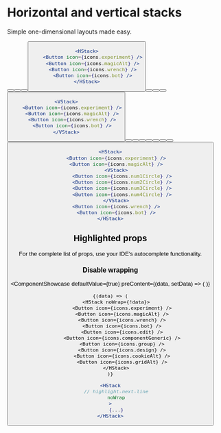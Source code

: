 # Horizontal and vertical stacks


Simple one-dimensional layouts made easy.

<ComponentShowcase>
	<HStack>
		<Button icon={icons.experiment} />
		<Button icon={icons.magicAlt} />
		<Button icon={icons.wrench} />
		<Button icon={icons.bot} />
	</HStack>
</ComponentShowcase>

```jsx
<HStack>
	<Button icon={icons.experiment} />
	<Button icon={icons.magicAlt} />
	<Button icon={icons.wrench} />
	<Button icon={icons.bot} />
</HStack>
```

<ComponentShowcase>
	<VStack>
		<Button icon={icons.experiment} />
		<Button icon={icons.magicAlt} />
		<Button icon={icons.wrench} />
		<Button icon={icons.bot} />
	</VStack>
</ComponentShowcase>

```jsx
<VStack>
	<Button icon={icons.experiment} />
	<Button icon={icons.magicAlt} />
	<Button icon={icons.wrench} />
	<Button icon={icons.bot} />
</VStack>
```

<ComponentShowcase>
	<HStack>
		<Button icon={icons.experiment} />
		<Button icon={icons.magicAlt} />
		<VStack>
			<Button icon={icons.num1Circle} />
			<Button icon={icons.num2Circle} />
			<Button icon={icons.num3Circle} />
			<Button icon={icons.num4Circle} />
		</VStack>
		<Button icon={icons.wrench} />
		<Button icon={icons.bot} />
	</HStack>
</ComponentShowcase>

```jsx
<HStack>
	<Button icon={icons.experiment} />
	<Button icon={icons.magicAlt} />
	<VStack>
		<Button icon={icons.num1Circle} />
		<Button icon={icons.num2Circle} />
		<Button icon={icons.num3Circle} />
		<Button icon={icons.num4Circle} />
	</VStack>
	<Button icon={icons.wrench} />
	<Button icon={icons.bot} />
</HStack>
```

## Highlighted props

For the complete list of props, use your IDE's autocomplete functionality.

### Disable wrapping

<ComponentShowcase
	defaultValue={true}
	preContent={(data, setData) => (
		<Checkbox
			label='Wrap items'
			checked={data}
			onChange={setData}
		/>
	)}
>
	{(data) => (
		<HStack noWrap={!data}>
			<Button icon={icons.experiment} />
			<Button icon={icons.magicAlt} />
			<Button icon={icons.wrench} />
			<Button icon={icons.bot} />
			<Button icon={icons.edit} />
			<Button icon={icons.componentGeneric} />
			<Button icon={icons.group} />
			<Button icon={icons.design} />
			<Button icon={icons.cookieAlt} />
			<Button icon={icons.gridAlt} />
		</HStack>
	)}
</ComponentShowcase>

```jsx
<HStack
	// highlight-next-line
	noWrap
>
	{...}
</HStack>
```
